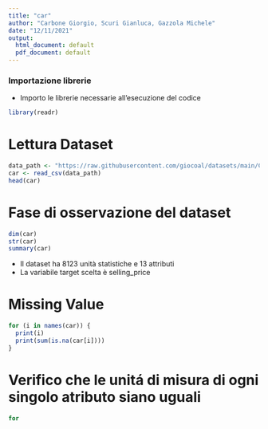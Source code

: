 ```yaml
---
title: "car"
author: "Carbone Giorgio, Scuri Gianluca, Gazzola Michele"
date: "12/11/2021"
output:
  html_document: default
  pdf_document: default
---
```


### Importazione librerie
- Importo le librerie necessarie all'esecuzione del codice
```r
library(readr)
```

# Lettura Dataset
```r
data_path <- "https://raw.githubusercontent.com/giocoal/datasets/main/Car%20details%20v3.csv"
car <- read_csv(data_path)
head(car)
```

# Fase di osservazione del dataset
``` r
dim(car)
str(car)
summary(car)
```
- Il dataset ha 8123 unità statistiche e 13 attributi
- La variabile target scelta è selling_price

# Missing Value
``` r
for (i in names(car)) {
  print(i)
  print(sum(is.na(car[i])))
}
```

# Verifico che le unitá di misura di ogni singolo atributo siano uguali
```r
for
```

